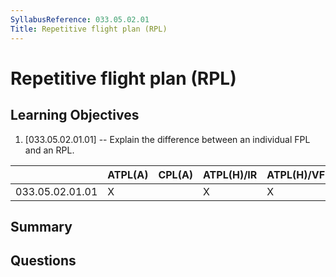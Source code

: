 ```yaml
---
SyllabusReference: 033.05.02.01
Title: Repetitive flight plan (RPL)
---
```


# Repetitive flight plan (RPL)

## Learning Objectives

1. [033.05.02.01.01] -- Explain the difference between an individual FPL and an
   RPL.

|                 | ATPL(A) | CPL(A) | ATPL(H)/IR | ATPL(H)/VFR | CPL(H) | IR  | CBIR(A) |
| --------------- | ------- | ------ | ---------- | ----------- | ------ | --- | ------- |
| 033.05.02.01.01 | X       |        | X          | X           |        |     |         |

## Summary

## Questions
